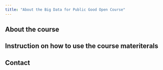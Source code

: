 ```yaml
---
title: "About the Big Data for Public Good Open Course"
---
```


## About the course

## Instruction on how to use the course materiterals

## Contact